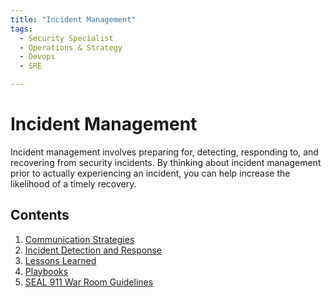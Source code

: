 ```yaml
---
title: "Incident Management"
tags:
  - Security Specialist
  - Operations & Strategy
  - Devops
  - SRE

---
```



<TagProvider>
<TagFilter />

# Incident Management

<TagList tags={frontmatter.tags} />
<AttributionList contributors={frontmatter.contributors} />

Incident management involves preparing for, detecting, responding to, and recovering from security incidents. By thinking about incident management prior to actually experiencing an incident, you can help increase the likelihood of a timely recovery.

## Contents

1. [Communication Strategies](/incident-management/communication-strategies)
2. [Incident Detection and Response](/incident-management/incident-detection-and-response)
3. [Lessons Learned](/incident-management/lessons-learned)
4. [Playbooks](/incident-management/playbooks)
5. [SEAL 911 War Room Guidelines](/incident-management/seal-911-war-room-guidelines)

</TagProvider>